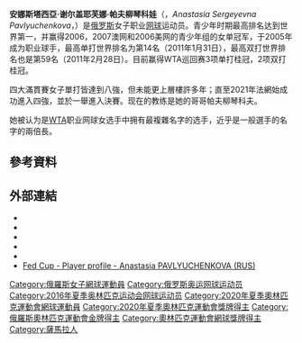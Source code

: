{{noteTA
|G1=Tennis
|1=zh-hans:阿纳斯塔西娅;zh-hant:安娜斯塔西亞;
}}
{{Infobox 網球選手
|name=Anastasia Pavlyuchenkova
|image = Anastasia Pavlyuchenkova.jpg
|國籍={{RUS}}
|居住地={{FRA}}[[尼斯|尼斯]]
|出生日期={{Birth date and age|df=yes|1991|7|3}}
|出生地={{蘇聯}}[[萨马拉|萨马拉]]
|身高={{height|m=1.77|wiki=yes}}
|體重={{convert|72|kg|lb|abbr=on}}
|轉職業年=2005年12月
|持拍=右手<br/>（双手反拍）
|職業獎金=$11,722,913[[美元|美元]]
|官方網站=
|职业战绩={{tennis record|won=448|lost=306}}
|单打冠军头衔=12
|单打最高排名=13 （2011年7月4日）
|现单打排名=18（2021年7月12日）
|澳网最好成绩=八强 （2017、2019、2020）
|法网最好成绩=亞軍 （2021）
|温网最好成绩=八强 （2016）
|美网最好成绩=八强 （2011）
|Othertournaments = yes
|Olympicsresult = 第二輪 (2016)
|雙打職業戰績={{tennis record|won=220|lost=161}}
|雙打冠軍頭銜=5
|雙打最高排名=21（2013年9月16日）
|現雙打排名=83（2021年7月14日）
|AustralianOpenDoublesresult = 八强 （2013）
|FrenchOpenDoublesresult = 八强 （2013、2021）
|WimbledonDoublesresult = 八强 （2014）
|USOpenDoublesresult = 八强 （2015、2018）
| Mixed = yes
|OlympicMixedDoublesresult    = [[Image:Gold_medal.svg|25px]] '''金牌'''（2020）
|Team = yes
|FedCupresult = {{tennis record|won=14|lost=11}}
|HopmanCupresult = {{tennis record|won=2|lost=4}}
| medaltemplates-expand = yes
|medaltemplates = 
{{MedalSport|[[網球|網球]]}}
{{MedalCountry|{{RUS}}}}
{{MedalCompetition|[[奧林匹克運動會|奧林匹克運動會]]}}
{{MedalGold|[[2020年夏季奧林匹克運動會|2020年 東京]]|[[2020年夏季奧林匹克運動會網球混合雙打比賽|混合雙打]]}}
|updated = 2021年8月1日
}}
{{世大運獎牌記錄
|項目=網球
|a1=2013
|b1=1
|c1=女子雙打
|a2=2013
|b2=2
|c2=女子團體
}}
'''安娜斯塔西亞·谢尔盖耶芙娜·帕夫柳琴科娃'''（{{lang-ru|Анастасия Сергеевна Павлюченкова}}，''Anastasia Sergeyevna Pavlyuchenkova ''，{{bd|1991年|7月3日||}}）是[[俄罗斯|俄罗斯]]女子职业[[网球|网球]]运动员。青少年时期最高排名达到世界第一，并赢得2006，2007澳网和2006美网的青少年组的女单冠军，于2005年成为职业球手，最高单打世界排名为第14名（2011年1月31日），最高双打世界排名也是第59名（2011年2月28日）。目前赢得WTA巡回赛3项单打桂冠，2项双打桂冠。

四大滿貫賽女子單打皆達到八強，但未能更上層樓許多年；直至2021年法網始成功進入四強，並於一舉進入決賽。现在的教练是她的哥哥帕夫柳琴科夫。

她被认为是[[WTA|WTA]]职业网球女选手中拥有最複雜名字的选手，近乎是一般選手的名字的兩倍長。

== 參考資料 ==
{{Reflist}}

== 外部連結 ==
*{{IOC profile|id=anastasia-pavlyuchenkova}}
*{{WTA|13013}}
*{{ITF Profile|id=100056619}}
*{{Facebook page|AnastasiaPavlyuchenkova}}
*{{Twitter|nastiapav}}
*[http://www.fedcup.com/en/players/player/profile.aspx?playerid=100056619 Fed Cup - Player profile - Anastasia PAVLYUCHENKOVA (RUS)] {{Wayback|url=http://www.fedcup.com/en/players/player/profile.aspx?playerid=100056619 |date=20160328031534 }}

{{奧運網球混雙金牌}}

{{DEFAULTSORT:Pavlyuchenkova, Anastasia}}

[[Category:俄羅斯女子網球運動員|Category:俄羅斯女子網球運動員]]
[[Category:俄罗斯奥运网球运动员|Category:俄罗斯奥运网球运动员]]
[[Category:2016年夏季奥林匹克运动会网球运动员|Category:2016年夏季奥林匹克运动会网球运动员]]
[[Category:2020年夏季奧林匹克運動會網球運動員|Category:2020年夏季奧林匹克運動會網球運動員]]
[[Category:2020年夏季奧林匹克運動會獎牌得主|Category:2020年夏季奧林匹克運動會獎牌得主]]
[[Category:俄羅斯奧林匹克運動會金牌得主|Category:俄羅斯奧林匹克運動會金牌得主]]
[[Category:奧林匹克運動會網球獎牌得主|Category:奧林匹克運動會網球獎牌得主]]
[[Category:薩馬拉人|Category:薩馬拉人]]